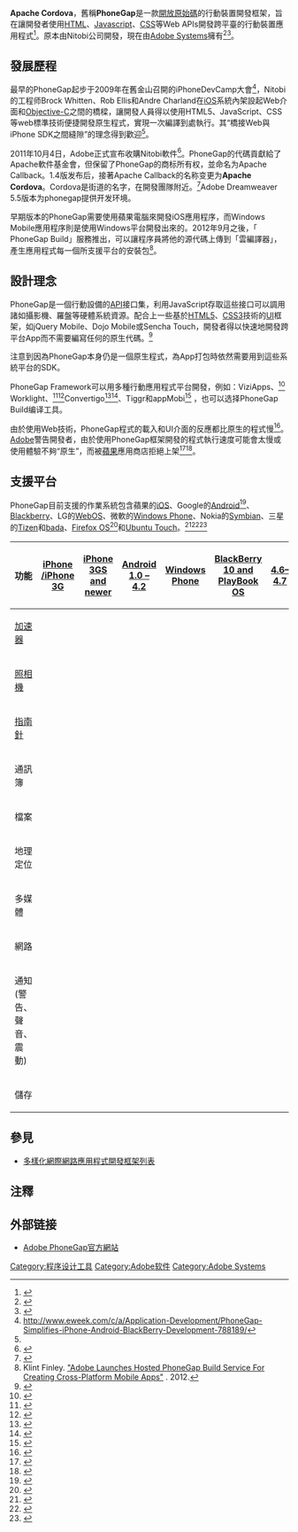 {{Update|time=2021-12-13T13:14:23+00:00}}
{{NoteTA|G1=IT|G2=FL}}
{{Infobox software
| name                   = Apache Cordova<br/>(舊稱PhoneGap)
| logo                   = 
| screenshot             = 
| caption                = 
| collapsible            =
| author                 = Joe Bowser、Michael Brooks、Rob Ellis、Dave Johnson、Anis Kadri、Brian Leroux、Jesse MacFadyen、Filip Maj、Eric Oesterle、Brock Whitten、Herman Wong、Shazron Abdullah
| creators               = 
| developer              = [[Adobe_Systems|Adobe Systems]]
| status                 = 開發中
| released               = {{Start date and age|2009}}
| frequently updated     = no<!-- Release version update? Don't edit this page, just click on the version number! -->
| operating system       =  [[iOS|iOS]]、[[Android|Android]]、[[webOS|webOS]]、[[Symbian|Symbian]]、[[BlackBerry|BlackBerry]]、[[Ubuntu_Touch|Ubuntu Touch]]、[[Windows_Phone|Windows Phone]]、[[Windows_8|Windows 8]]、[[Firefox_OS|Firefox OS]]
| programming language   = [[JavaScript|JavaScript]]、[[HTML5|HTML5]]、[[CSS3|CSS3]]、[[Java|Java]]、[[C++|C++]]、[[C♯|C♯]]、[[Objective-C|Objective-C]]
| latest release version = 10.0.0
| latest release date    = {{release date|2020|08|04}}<ref>{{cite web|url=https://github.com/apache/cordova-cli/releases|title=apache/cordova-cli|website=GitHub|access-date=2021-12-13|archive-date=2020-03-31|archive-url=https://web.archive.org/web/20200331192726/https://github.com/apache/cordova-cli/releases}}</ref><ref>{{cite web|url=https://www.npmjs.com/package/cordova|title=cordova|website=npm|access-date=2021-12-13|archive-date=2015-02-14|archive-url=https://web.archive.org/web/20150214080132/https://www.npmjs.com/package/cordova}}</ref><ref>{{cite web|url=https://cordova.apache.org/announcements/2019/03/22/cordova-cli-release-9.0.0.html|title=Cordova-CLI 9.0.0 Released|website=cordova.apache.org|access-date=2019-04-17|archive-url=https://web.archive.org/web/20190417195016/https://cordova.apache.org/announcements/2019/03/22/cordova-cli-release-9.0.0.html|archive-date=2019-04-17|url-status=dead}}</ref>
| latest preview version = 
| latest preview date    = 
| language               = 英語
| genre                  = 行動裝置開發框架
| license                = Apache 2.0 License<ref>{{cite web |url=http://www.phonegap.com/about/license |title=PhoneGap License |publisher=Phonegap.com |date= |accessdate=2013-10-09 |archive-date=2011-06-17 |archive-url=https://web.archive.org/web/20110617202057/http://www.phonegap.com/about/license |dead-url=no }}</ref><ref>{{cite web |url=http://html.adobe.com/edge/phonegap-build/faq.html |title=FAQ | PhoneGap Build | Edge Tools & Services | Adobe & HTML |publisher=Html.adobe.com |date= |accessdate=2013-10-09 |archive-date=2012-09-28 |archive-url=https://web.archive.org/web/20120928074642/http://html.adobe.com/edge/phonegap-build/faq.html |dead-url=no }}</ref>
| website                = {{url|http://www.phonegap.com}}<br />{{url|http://cordova.apache.org/}}
}}
'''Apache Cordova'''，舊稱'''PhoneGap'''是一款[[開放原始碼|開放原始碼]]的行動裝置開發框架，旨在讓開發者使用[[HTML|HTML]]、[[Javascript|Javascript]]、[[CSS|CSS]]等Web APIs開發跨平臺的行動裝置應用程式<ref>{{cite web | url=http://phonegap.com/ | title=Easily create apps using the web technologies you know and love: HTML, CSS, and JavaScript | publisher=phonegap | accessdate=2013-05-30 | archive-date=2013-05-23 | archive-url=https://web.archive.org/web/20130523124308/http://phonegap.com/ | dead-url=no }}</ref>。原本由Nitobi公司開發，現在由[[Adobe_Systems|Adobe Systems]]擁有<ref>{{cite web |url=http://www.adobe.com/aboutadobe/pressroom/pressreleases/201110/AdobeAcquiresNitobi.html |title=Adobe Announces Agreement to Acquire Nitobi, Creator of PhoneGap |publisher=Adobe.com |date=2011-10-03 |accessdate=2012-04-07 |deadurl=yes |archiveurl=https://web.archive.org/web/20120413181632/http://www.adobe.com/aboutadobe/pressroom/pressreleases/201110/AdobeAcquiresNitobi.html |archivedate=2012-04-13 }}</ref><ref>{{cite web|url=http://www.quora.com/Andre-Charland/PhoneGap/answers |title=Andre Charland's Answers on PhoneGap |publisher=Quora |date= |accessdate=2012-04-07}}</ref>。

==發展歷程==
最早的PhoneGap起步于2009年在舊金山召開的iPhoneDevCamp大會<ref name="#1">http://www.eweek.com/c/a/Application-Development/PhoneGap-Simplifies-iPhone-Android-BlackBerry-Development-788189/</ref>，Nitobi的工程师Brock Whitten、Rob Ellis和Andre Charland在[[iOS|iOS]]系統內架設起Web介面和[[Objective-C|Objective-C]]之間的橋樑，讓開發人員得以使用HTML5、JavaScript、CSS等web標準技術便捷開發原生程式，實現一次編譯到處執行。其“橋接Web與iPhone SDK之間縫隙”的理念得到歡迎<ref name="#1"/>。

2011年10月4日，Adobe正式宣布收購Nitobi軟件<ref>{{cite web |last=Shankland |first=Stephen |url=http://news.cnet.com/8301-30685_3-20114857-264/adobe-buys-phonegap-typekit-for-better-web-tools/ |title=Adobe buys PhoneGap, TypeKit for better Web tools | Deep Tech - CNET News |publisher=News.cnet.com |date=2011-10-03 |accessdate=2012-04-07 |archive-date=2012-07-29 |archive-url=https://web.archive.org/web/20120729171734/http://news.cnet.com/8301-30685_3-20114857-264/adobe-buys-phonegap-typekit-for-better-web-tools/ |dead-url=no }}</ref>。PhoneGap的代碼貢獻給了Apache軟件基金會，但保留了PhoneGap的商标所有权，並命名为Apache Callback。1.4版发布后，接著Apache Callback的名称变更为'''Apache Cordova'''。Cordova是街道的名字，在開發團隊附近。<ref>{{cite web |url=http://www.h-online.com/open/news/item/Apache-Cordova-gets-a-new-look-1440114.html |title=Apache Cordova gets a new look - The H Open Source: News and Features |publisher=H-online.com |date=2012-02-22 |accessdate=2012-04-07 |archive-date=2013-12-07 |archive-url=https://web.archive.org/web/20131207055534/http://www.h-online.com/open/news/item/Apache-Cordova-gets-a-new-look-1440114.html |dead-url=no }}</ref>Adobe Dreamweaver 5.5版本为phonegap提供开发环境。

早期版本的PhoneGap需要使用蘋果電腦來開發iOS應用程序，而Windows Mobile應用程序則是使用Windows平台開發出來的。2012年9月之後，「 PhoneGap Build」服務推出，可以讓程序員將他的源代碼上傳到「雲編譯器」，產生應用程式每一個所支援平台的安裝包<ref>Klint Finley.
[http://techcrunch.com/2012/09/24/adobe-launches-hosted-phonegap-build-service-for-creating-cross-platform-mobile-apps/ "Adobe Launches Hosted PhoneGap Build Service For Creating Cross-Platform Mobile Apps"] {{Wayback|url=http://techcrunch.com/2012/09/24/adobe-launches-hosted-phonegap-build-service-for-creating-cross-platform-mobile-apps/ |date=20141220214427 }}.
2012.</ref>。

==設計理念==

PhoneGap是一個行動設備的[[API|API]]接口集，利用JavaScript存取這些接口可以調用諸如攝影機、羅盤等硬體系統資源。配合上一些基於[[HTML5|HTML5]]、[[CSS3|CSS3]]技術的[[UI|UI]]框架，如jQuery Mobile、Dojo Mobile或Sencha Touch，開發者得以快速地開發跨平台App而不需要編寫任何的原生代碼。<ref>{{cite web | url=http://cordova.apache.org/index.html#about | title=Apache Cordova is a platform for building native mobile applications using HTML, CSS and JavaScript | accessdate=2013-05-30 | archive-date=2013-06-06 | archive-url=https://web.archive.org/web/20130606120854/http://cordova.apache.org/index.html#about | dead-url=no }}</ref>

注意到因為PhoneGap本身仍是一個原生程式，為App打包時依然需要用到這些系統平台的SDK。

PhoneGap Framework可以用多種行動應用程式平台開發，例如：ViziApps、<ref>{{cite web |url=http://www.viziapps.com |title=Create Mobile and Web Apps with HTML5 and JavaScript |publisher=ViziApps.com |date= |accessdate=2012-04-07 |archive-date=2012-03-31 |archive-url=https://web.archive.org/web/20120331122805/http://viziapps.com// |dead-url=yes }}</ref> Worklight、<ref>{{cite web |url=http://www.worklight.com |title=Mobile Application Platform and Tools |publisher=Worklight |date=2012-01-16 |accessdate=2012-04-07 |archive-url=https://web.archive.org/web/20120419142918/http://www.worklight.com/ |archive-date=2012-04-19 |dead-url=yes }}</ref><ref>{{cite web |url=http://www.phonegap.com/2011/06/27/how-phonegap-plays-an-important-part-in-our-enterprise-offering/ |title=How PhoneGap plays an important part in our Enterprise offering « PhoneGap |publisher=Phonegap.com |date=2011-06-27 |accessdate=2012-04-07 |deadurl=yes |archiveurl=https://web.archive.org/web/20120415220543/http://phonegap.com/2011/06/27/how-phonegap-plays-an-important-part-in-our-enterprise-offering |archivedate=2012-04-15 }}</ref>Convertigo<ref>{{cite web |url=http://www.convertigo.com |title=Open Source Mobile Enablement and Enterprise Mashups |publisher=Convertigo |date= |accessdate=2012-04-07 |archive-date=2012-04-12 |archive-url=https://web.archive.org/web/20120412042140/http://www.convertigo.com/ |dead-url=no }}</ref><ref>{{cite web |url=http://phonegap.com/2011/07/07/convertigo-mobilizer-uses-phonegap-build-apis/ |title=Convertigo Mobilizer Uses PhoneGap Build APIs « PhoneGap |publisher=Phonegap.com |date=2011-07-07 |accessdate=2012-04-07 |deadurl=yes |archiveurl=https://web.archive.org/web/20120513040808/http://phonegap.com/2011/07/07/convertigo-mobilizer-uses-phonegap-build-apis/ |archivedate=2012-05-13 }}</ref>、Tiggr和appMobi<ref>{{cite web |url=http://www.appmobi.com |title=Create Mobile and Web Apps with HTML5 and JavaScript | |publisher=appMobi.com |date= |accessdate=2012-04-07 |archive-date=2012-04-13 |archive-url=https://web.archive.org/web/20120413165752/http://www.appmobi.com/ |dead-url=no }}</ref> ，也可以选择PhoneGap Build编译工具。

由於使用Web技術，PhoneGap程式的載入和UI介面的反應都比原生的程式慢<ref>{{cite web | url=http://www.sapandiwakar.in/technical/api-research-study-iphone-and-android-applications/ | title="Titanium vs Phonegap vs Native application development" | accessdate=2013-05-30 | author=Sapan Diwakar | deadurl=yes | archiveurl=https://web.archive.org/web/20130624144410/http://www.sapandiwakar.in/technical/api-research-study-iphone-and-android-applications/ | archivedate=2013-06-24 }}</ref>。[[Adobe|Adobe]]警告開發者，由於使用PhoneGap框架開發的程式執行速度可能會太慢或使用體驗不夠“原生”，而被[[蘋果公司|蘋果]]應用商店拒絕上架<ref>{{cite web | url=http://www.adobe.com/devnet/phonegap/articles/apple-application-rejections-and-phonegap-advice.html | title=PhoneGap advice on dealing with Apple application rejections | publisher=Adobe System | date=29 October 2012 | accessdate=2013-05-30 | author=Andrew Trice | archive-date=2013-05-18 | archive-url=https://web.archive.org/web/20130518091415/http://www.adobe.com/devnet/phonegap/articles/apple-application-rejections-and-phonegap-advice.html | dead-url=no }}</ref><ref>{{cite web | url=http://www.adobe.com/devnet/phonegap/articles/creating-apps-with-phonegap-lessons.html | title=Creating apps with PhoneGap: Lessons learned | publisher=Adobe System | date=17 September 2012 | accessdate=2013-05-30 | author=Greg Avola | archive-url=https://web.archive.org/web/20130518085321/http://www.adobe.com/devnet/phonegap/articles/creating-apps-with-phonegap-lessons.html | archive-date=2013-05-18 | dead-url=yes }}</ref>。

== 支援平台 ==
PhoneGap目前支援的作業系統包含蘋果的[[iOS|iOS]]、Google的[[Android|Android]]<ref>{{cite web |url=http://androidandme.com/2009/12/news/using-phonegap-and-the-sony-ericsson-websdk-to-develop-android-apps/ |title=Using PhoneGap and the Sony Ericsson WebSDK to develop Android apps |publisher=Android and Me |date= |accessdate=2012-04-07 |archive-date=2012-03-31 |archive-url=https://web.archive.org/web/20120331123533/http://androidandme.com/2009/12/news/using-phonegap-and-the-sony-ericsson-websdk-to-develop-android-apps/ |dead-url=no }}</ref>、[[Blackberry|Blackberry]]、LG的[[WebOS|WebOS]]、微軟的[[Windows_Phone|Windows Phone]]、Nokia的[[Symbian|Symbian]]、三星的[[Tizen|Tizen]]和[[bada|bada]]、[[Firefox_OS|Firefox OS]]<ref>{{cite web|title=Building Cordova apps for Firefox OS ✩ Mozilla Hacks – the Web developer blog|url=https://hacks.mozilla.org/2014/02/building-cordova-apps-for-firefox-os/|accessdate=26 February 2014|date=20 February 2014|archive-date=2014-03-04|archive-url=https://web.archive.org/web/20140304004922/https://hacks.mozilla.org/2014/02/building-cordova-apps-for-firefox-os/|dead-url=no}}</ref>和[[Ubuntu_Touch|Ubuntu Touch]]。<ref>{{Cite web |url=http://docs.phonegap.com/en/edge/guide_support_index.md.html#Platform%20Support |title=存档副本 |accessdate=2014-12-14 |archive-date=2013-10-26 |archive-url=https://web.archive.org/web/20131026103119/http://docs.phonegap.com/en/edge/guide_support_index.md.html#Platform%20Support |dead-url=no }}</ref><ref>{{cite web |url=http://www.phonegap.com/about/feature |title=PhoneGap supported features |publisher=Phonegap.com |date= |accessdate=2013-10-09 |archive-date=2011-06-22 |archive-url=https://web.archive.org/web/20110622040816/http://www.phonegap.com/about/feature |dead-url=no }}</ref><ref>{{Cite web |url=http://www.htmlpanda.com/blog/phonegap-app-development-supported-platforms-with-native-features/ |title=存档副本 |accessdate=2014-12-14 |archive-date=2014-10-25 |archive-url=https://web.archive.org/web/20141025063237/http://www.htmlpanda.com/blog/phonegap-app-development-supported-platforms-with-native-features/ |dead-url=no }}</ref>

{| class="wikitable"
|-
! 功能
! [[Apple_iOS|iPhone /iPhone 3G]]
! [[Apple_iOS|iPhone 3GS and newer]]
! [[Android|Android 1.0 – 4.2]]
! [[Windows_Phone|Windows Phone]]
! [[BlackBerry_10|BlackBerry 10 and PlayBook OS]]
! [[BlackBerry_OS|4.6–4.7]]
! [[BlackBerry_OS|5.0-6.0+]]
! [[Bada|Bada]]
! [[Symbian|Symbian]]
! [[webOS|webOS]]
! [[Tizen|Tizen]]
! [[Ubuntu_Touch|Ubuntu Touch]]
! [[Firefox_OS|Firefox OS]]
|-
| [[加速器_(Internet_Explorer)|加速器]]
| {{Yes}}
| {{Yes}}
| {{Yes}}
| {{Yes}}
| {{Yes}}
| {{n/a}}
| {{Yes}}
| {{Yes}}
| {{Yes}}
| {{Yes}}
| {{Yes}}
| {{Yes}}
| {{Yes}}
|-
| [[照相機|照相機]]
| {{Yes}}
| {{Yes}}
| {{Yes}}
| {{Yes}}
| {{Yes}}
| {{n/a}}
| {{Yes}}
| {{Yes}}
| {{Yes}}
| {{Yes}}
| {{Yes}}
| {{Yes}}
| {{Yes}}
|-
| [[指南針|指南針]]
| {{n/a}}
| {{Yes}}
| {{Yes}}
| {{Yes}}
| {{Yes}}
| {{n/a}}
| {{n/a}}
| {{Yes}}
| {{n/a}}
| {{Yes}}
| {{Yes}}
| {{Yes}}
| {{Yes}}
|-
| 通訊簿
| {{Yes}}
| {{Yes}}
| {{Yes}}
| {{Yes}}
| {{Yes}}
| {{n/a}}
| {{Yes}}
| {{Yes}}
| {{Yes}}
| {{n/a}}
| {{Yes}}
| {{n/a}}
| {{Yes}}
|-
| 檔案
| {{Yes}}
| {{Yes}}
| {{Yes}}
| {{Yes}}
| {{Yes}}
| {{n/a}}
| {{Yes}}
| {{n/a}}
| {{n/a}}
| {{n/a}}
| {{Yes}}
| {{Yes}}
|-
| 地理定位
| {{Yes}}
| {{Yes}}
| {{Yes}}
| {{Yes}}
| {{Yes}}
| {{Yes}}
| {{Yes}}
| {{Yes}}
| {{Yes}}
| {{Yes}}
| {{Yes}}
| {{Yes}}
| {{Yes}}
|-
| 多媒體
| {{Yes}}
| {{Yes}}
| {{Yes}}
| {{Yes}}
| {{Yes}}
| {{n/a}}
| {{n/a}}
| {{n/a}}
| {{n/a}}
| {{n/a}}
| {{Yes}}
| {{Yes}}
|-
| 網路
| {{Yes}}
| {{Yes}}
| {{Yes}}
| {{Yes}}
| {{Yes}}
| {{Yes}}
| {{Yes}}
| {{Yes}}
| {{Yes}}
| {{Yes}}
| {{Yes}}
| {{Yes}}
| {{Yes}}
|-
| 通知(警告、聲音、震動)
| {{Yes}}
| {{Yes}}
| {{Yes}}
| {{Yes}}
| {{Yes}}
| {{Yes}}
| {{Yes}}
| {{Yes}}
| {{Yes}}
| {{Yes}}
| {{Yes}}
| {{Yes}}
| {{Yes}}
|-
| 儲存
| {{Yes}}
| {{Yes}}
| {{Yes}}
| {{Yes}}
| {{Yes}}
| {{n/a}}
| {{Yes}}
| {{n/a}}
| {{Yes}}
| {{Yes}}
| {{Yes}}
| {{Yes}}
| {{Yes}}
|}

== 參見 ==
* [[多樣化網際網路應用程式開發框架列表|多樣化網際網路應用程式開發框架列表]]

== 注釋 ==
{{reflist}}

== 外部链接 ==
* [http://phonegap.com Adobe PhoneGap官方網站]{{Wayback|url=http://phonegap.com/ |date=20130113064051 }}{{en}}

{{Adobe Systems}}
{{apache}}

[[Category:程序设计工具|Category:程序设计工具]]
[[Category:Adobe软件|Category:Adobe软件]]
[[Category:Adobe_Systems|Category:Adobe Systems]]